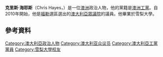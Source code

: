 '''克里斯·海耶斯'''（Chris Hayes，{{bd|1955年|7月17日}}）是一位[[澳洲|澳洲]]政治人物，他的黨籍是[[澳洲工黨|澳洲工黨]]。自2010年開始，他是[[福勒_(澳大利亞國會選區)|福勒]]選區選出的[[澳大利亞眾議院|澳大利亞眾議院]]的議員。他畢業於雪梨大學。
==參考資料==
{{Reflist}}
{{DEFAULTSORT: Hayes, Chris}}
[[Category:澳大利亞政治人物|Category:澳大利亞政治人物]]
[[Category:澳大利亚众议员|Category:澳大利亚众议员]]
[[Category:澳大利亞工黨黨員|Category:澳大利亞工黨黨員]]
[[Category:雪梨大學校友|Category:雪梨大學校友]]